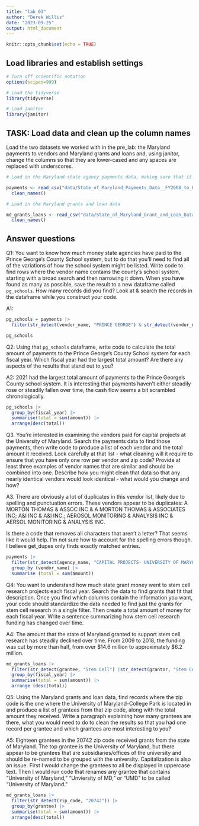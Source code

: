 ```yaml
---
title: "lab_03"
author: "Derek Willis"
date: "2023-09-25"
output: html_document
---
```


```r
knitr::opts_chunk$set(echo = TRUE)
```

## Load libraries and establish settings

```r
# Turn off scientific notation
options(scipen=999)

# Load the tidyverse
library(tidyverse)

# Load janitor
library(janitor)
```

## TASK: Load data and clean up the column names

Load the two datasets we worked with in the pre_lab: the Maryland payments to vendors and Maryland grants and loans and, using janitor, change the columns so that they are lower-cased and any spaces are replaced with underscores.

```r
# Load in the Maryland state agency payments data, making sure that it correctly sets the datatypes using all of the rows

payments <- read_csv("data/State_of_Maryland_Payments_Data__FY2008_to_FY2024.csv") |> 
  clean_names() 

# Load in the Maryland grants and loan data

md_grants_loans <- read_csv("data/State_of_Maryland_Grant_and_Loan_Data__FY2009_to_FY2022.csv") |> 
  clean_names() 

```

## Answer questions

Q1: You want to know how much money state agencies have paid to the Prince George's County School system, but to do that you'll need to find all of the variations of how the school system might be listed. Write code to find rows where the vendor name contains the county's school system, starting with a broad search and then narrowing it down. When you have found as many as possible, save the result to a new dataframe called `pg_schools`. How many records did you find? Look at & search the records in the dataframe while you construct your code.

A1:

```r

pg_schools = payments |>
  filter(str_detect(vendor_name, "PRINCE GEORGE") & str_detect(vendor_name, "SCHOOL"))

pg_schools

```

Q2: Using that `pg_schools` dataframe, write code to calculate the total amount of payments to the Prince George's County School system for each fiscal year. Which fiscal year had the largest total amount? Are there any aspects of the results that stand out to you?

A2: 2021 had the largest total amount of payments to the Prince George's County school system. It is interesting that payments haven't either steadily rose or steadily fallen over time, the cash flow seems a bit scrambled chronologically. 

```r

pg_schools |> 
  group_by(fiscal_year) |> 
  summarise(total = sum(amount)) |> 
  arrange(desc(total))


```

Q3. You're interested in examining the vendors paid for capital projects at the University of Maryland. Search the payments data to find those payments, then write code to produce a list of each vendor and the total amount it received. Look carefully at that list - what cleaning will it require to ensure that you have only one row per vendor and zip code? Provide at least three examples of vendor names that are similar and should be combined into one. Describe how you might clean that data so that any nearly identical vendors would look identical - what would you change and how?

A3. There are obviously a lot of duplicates in this vendor list, likely due to spelling and punctuation errors. These vendors appear to be duplicates: A MORTON THOMAS & ASSOC INC & A MORTON THOMAS & ASSOCIATES INC; A&I INC & A&I INC.; AEROSOL MONITORING & ANALYSIS INC & AERSOL MONITORING & ANALYSIS INC. 

Is there a code that removes all characters that aren't a letter? That seems like it would help. I'm not sure how to account for the spelling errors though. I believe get_dupes only finds exactly matched entries. 

```r

payments |>
  filter(str_detect(agency_name, "CAPITAL PROJECTS- UNIVERSITY OF MARYLAND")) |> 
  group_by (vendor_name) |> 
  summarise (total = sum(amount))

```

Q4: You want to understand how much state grant money went to stem cell research projects each fiscal year. Search the data to find grants that fit that description. Once you find which columns contain the information you want, your code should standardize the data needed to find just the grants for stem cell research in a single filter. Then create a total amount of money for each fiscal year. Write a sentence summarizing how stem cell research funding has changed over time.

A4: The amount that the state of Maryland granted to support stem cell research has steadily declined over time. From 2009 to 2018, the funding was cut by more than half, from over $14.6 million to approximately $6.2 million.  

```r

md_grants_loans |>
  filter(str_detect(grantee, "Stem Cell") |str_detect(grantor, "Stem Cell")) |>
  group_by(fiscal_year) |> 
  summarise(total = sum(amount)) |> 
  arrange (desc(total))


```

Q5: Using the Maryland grants and loan data, find records where the zip code is the one where the University of Maryland-College Park is located in and produce a list of grantees from that zip code, along with the total amount they received. Write a paragraph explaining how many grantees are there, what you would need to do to clean the results so that you had one record per grantee and which grantees are most interesting to you?

A5: Eighteen grantees in the 20742 zip code received grants from the state of Maryland. The top grantee is the University of Maryland, but there appear to be grantees that are subsidiaries/offices of the university and should be re-named to be grouped with the university. Capitalization is also an issue. First I would change the grantees to all be displayed in uppercase text. Then I would run code that renames any grantee that contains "University of Maryland," "Unviersity of MD," or "UMD" to be called "University of Maryland." 

```r

md_grants_loans |>
  filter(str_detect(zip_code, "20742")) |> 
  group_by(grantee) |> 
  summarise(total = sum(amount)) |> 
  arrange(desc(total))
  
  
```

